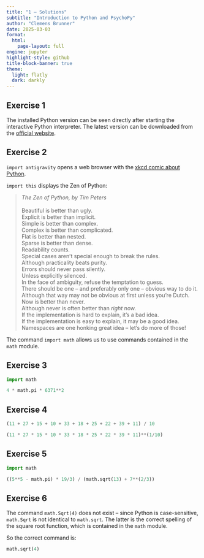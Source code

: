 ```yaml
---
title: "1 – Solutions"
subtitle: "Introduction to Python and PsychoPy"
author: "Clemens Brunner"
date: 2025-03-03
format:
  html:
    page-layout: full
engine: jupyter
highlight-style: github
title-block-banner: true
theme:
  light: flatly
  dark: darkly
---
```


## Exercise 1

The installed Python version can be seen directly after starting the interactive Python interpreter. The latest version can be downloaded from the [official website](https://www.python.org/).


## Exercise 2

`import antigravity` opens a web browser with the [xkcd comic about Python](https://xkcd.com/353/).

`import this` displays the Zen of Python:

> | *The Zen of Python, by Tim Peters*
> |
> | Beautiful is better than ugly.
> | Explicit is better than implicit.
> | Simple is better than complex.
> | Complex is better than complicated.
> | Flat is better than nested.
> | Sparse is better than dense.
> | Readability counts.
> | Special cases aren't special enough to break the rules.
> | Although practicality beats purity.
> | Errors should never pass silently.
> | Unless explicitly silenced.
> | In the face of ambiguity, refuse the temptation to guess.
> | There should be one -- and preferably only one -- obvious way to do it.
> | Although that way may not be obvious at first unless you're Dutch.
> | Now is better than never.
> | Although never is often better than *right* now.
> | If the implementation is hard to explain, it's a bad idea.
> | If the implementation is easy to explain, it may be a good idea.
> | Namespaces are one honking great idea -- let's do more of those!

The command `import math` allows us to use commands contained in the `math` module.


## Exercise 3

```python
import math

4 * math.pi * 6371**2
```


## Exercise 4

```python
(11 + 27 + 15 + 10 + 33 + 18 + 25 + 22 + 39 + 11) / 10
```

```python
(11 * 27 * 15 * 10 * 33 * 18 * 25 * 22 * 39 * 11)**(1/10)
```


## Exercise 5

```python
import math

((5**5 - math.pi) * 19/3) / (math.sqrt(13) + 7**(2/3))
```


## Exercise 6

The command `math.Sqrt(4)` does not exist – since Python is case-sensitive, `math.Sqrt` is not identical to `math.sqrt`. The latter is the correct spelling of the square root function, which is contained in the `math` module.

So the correct command is:

```python
math.sqrt(4)
```
